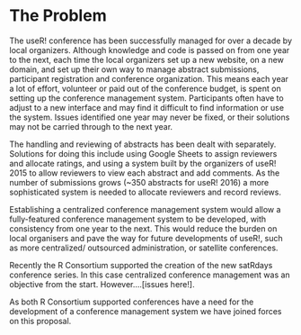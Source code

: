 # The Problem
<!-- 
Outlining the issue / weak point / problem to be solved by this proposal. This should be a compelling section that sets the reader up for the next section - the proposed solution!

It is important to cover:

 - [ ] What the problem is
 - [ ] Who it affects
 - [ ] Have there been previous attempts to resolve the problem
 - [ ] Why it should be tackled
-->
The useR! conference has been successfully managed for over a decade by local
organizers. Although knowledge and code is passed on from one year to the next,
each time the local organizers set up a new website, on a new domain, and set 
up their own way to manage abstract submissions, participant registration and
conference organization. This means each year a lot of effort, volunteer or paid
out of the conference budget, is spent on setting up the conference management 
system. Participants often have to adjust to a new interface and may find it 
difficult to find information or use the system. Issues identified one year may 
never be fixed, or their solutions may not be carried through to the next year.

The handling and reviewing of abstracts has been dealt with separately. 
Solutions for doing this include using Google Sheets to assign reviewers and
allocate ratings, and using a system built by the organizers of useR! 2015 to
allow reviewers to view each abstract and add comments. As the number of 
submissions grows (~350 abstracts for useR! 2016) a more sophisticated system
is needed to allocate reviewers and record reviews.

Establishing a centralized conference management system would allow a 
fully-featured conference management system to be developed, with consistency 
from one year to the next. This would reduce the burden on local organisers
and pave the way for future developments of useR!, such as more centralized/
outsourced administration, or satellite conferences.

Recently the R Consortium supported the creation of the new satRdays conference
series. In this case centralized conference management was an objective from the
start. However....[issues here!].

As both R Consortium supported conferences have a need for the development of
a conference management system we have joined forces on this proposal.


